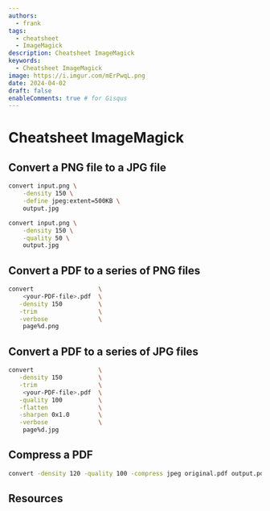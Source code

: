```yaml
---
authors:
  - frank
tags:
  - cheatsheet
  - ImageMagick
description: Cheatsheet ImageMagick
keywords:
  - Cheatsheet ImageMagick
image: https://i.imgur.com/mErPwqL.png
date: 2024-04-02
draft: false
enableComments: true # for Gisqus
---
```


# Cheatsheet ImageMagick

<!--truncate-->
## Convert a PNG file to a JPG file

```sh
convert input.png \
    -density 150 \
    -define jpeg:extent=500KB \
    output.jpg
```


```sh
convert input.png \
    -density 150 \
    -quality 50 \
    output.jpg
```


## Convert a PDF to a series of PNG files

```sh
convert                  \
    <your-PDF-file>.pdf  \
   -density 150          \
   -trim                 \
   -verbose              \
    page%d.png
```

## Convert a PDF to a series of JPG files

```sh
convert                  \
   -density 150          \
   -trim                 \
    <your-PDF-file>.pdf  \
   -quality 100          \
   -flatten              \
   -sharpen 0x1.0        \
   -verbose              \
    page%d.jpg
```

## Compress a PDF

```sh
convert -density 120 -quality 100 -compress jpeg original.pdf output.pdf
```

## Resources
